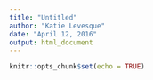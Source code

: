```yaml
---
title: "Untitled"
author: "Katie Levesque"
date: "April 12, 2016"
output: html_document
---
```


```r
knitr::opts_chunk$set(echo = TRUE)



```
